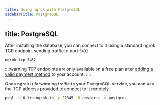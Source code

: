 ```yaml
---
title: Using ngrok with PostgreSQL
sidebarTitle: PostgreSQL
---
```


title: PostgreSQL
---


After installing the database, you can connect to it using a standard ngrok TCP endpoint sending traffic to port `5432`.

```bash
ngrok tcp 5432
```

::::warning
TCP endpoints are only available on a free plan after [adding a valid payment method](https://dashboard.ngrok.com/settings#id-verification) to your account.
::::

Once ngrok is forwarding traffic to your PostgreSQL service, you can use the TCP address provided to connect to it remotely.

```bash
psql -h 0.tcp.ngrok.io -p 12345 -U postgres -d postgres
```
